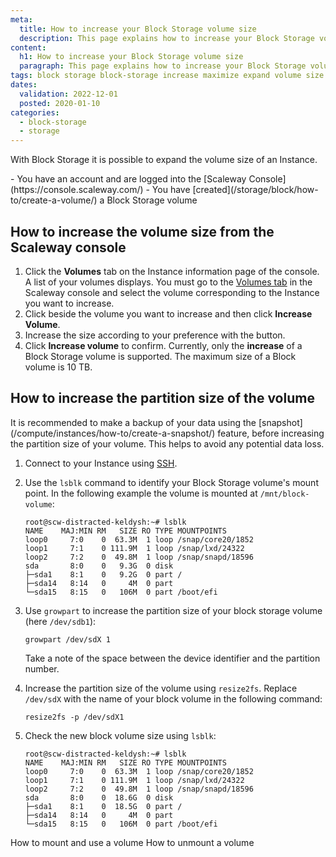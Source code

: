 ```yaml
---
meta:
  title: How to increase your Block Storage volume size
  description: This page explains how to increase your Block Storage volume
content:
  h1: How to increase your Block Storage volume size
  paragraph: This page explains how to increase your Block Storage volume
tags: block storage block-storage increase maximize expand volume size
dates:
  validation: 2022-12-01
  posted: 2020-01-10
categories:
  - block-storage
  - storage
---
```


With Block Storage it is possible to expand the volume size of an Instance.

<Macro id="iam-requirements" />
 
<Message type="requirement">
  - You have an account and are logged into the [Scaleway Console](https://console.scaleway.com/)
  - You have [created](/storage/block/how-to/create-a-volume/) a Block Storage volume
</Message>

## How to increase the volume size from the Scaleway console

1. Click the **Volumes** tab on the Instance information page of the console. A list of your volumes displays.
    <Message type="tip">
      You must go to the [Volumes tab](https://console.scaleway.com/instance/volumes) in the Scaleway console and select the volume corresponding to the Instance you want to increase.
    </Message>
2. Click <Icon name="more" /> beside the volume you want to increase and then click **Increase Volume**.
3. Increase the size according to your preference with the <Icon name="plus" /> button.
    <Lightbox src="scaleway-increase-volume-modal.webp" alt="" />
4. Click **Increase volume** to confirm.
    <Message type="note">
      Currently, only the **increase** of a Block Storage volume is supported. The maximum size of a Block volume is 10 TB.
    </Message>

## How to increase the partition size of the volume

<Message type="tip">
  It is recommended to make a backup of your data using the [snapshot](/compute/instances/how-to/create-a-snapshot/) feature, before increasing the partition size of your volume. This helps to avoid any potential data loss.
</Message>


1. Connect to your Instance using [SSH](/compute/instances/how-to/connect-to-instance/).
2. Use the `lsblk` command to identify your Block Storage volume's mount point. In the following example the volume is mounted at `/mnt/block-volume`:
    ```
    root@scw-distracted-keldysh:~# lsblk
    NAME    MAJ:MIN RM   SIZE RO TYPE MOUNTPOINTS
    loop0     7:0    0  63.3M  1 loop /snap/core20/1852
    loop1     7:1    0 111.9M  1 loop /snap/lxd/24322
    loop2     7:2    0  49.8M  1 loop /snap/snapd/18596
    sda       8:0    0   9.3G  0 disk
    ├─sda1    8:1    0   9.2G  0 part /
    ├─sda14   8:14   0     4M  0 part
    └─sda15   8:15   0   106M  0 part /boot/efi
    ```

3. Use `growpart` to increase the partition size of your block storage volume (here `/dev/sdb1`):
    ```
    growpart /dev/sdX 1
    ```

    <Message type="tip">
      Take a note of the space between the device identifier and the partition number. 
    </Message>
4. Increase the partition size of the volume using `resize2fs`. Replace `/dev/sdX` with the name of your block volume in the following command:
    ```
    resize2fs -p /dev/sdX1
    ```
5. Check the new block volume size using `lsblk`:
    ```
    root@scw-distracted-keldysh:~# lsblk
    NAME    MAJ:MIN RM   SIZE RO TYPE MOUNTPOINTS
    loop0     7:0    0  63.3M  1 loop /snap/core20/1852
    loop1     7:1    0 111.9M  1 loop /snap/lxd/24322
    loop2     7:2    0  49.8M  1 loop /snap/snapd/18596
    sda       8:0    0  18.6G  0 disk
    ├─sda1    8:1    0  18.5G  0 part /
    ├─sda14   8:14   0     4M  0 part
    └─sda15   8:15   0   106M  0 part /boot/efi
    ```

<Navigation title="See Also">
  <PreviousButton to="/storage/block/how-to/mount-and-use-volume/">How to mount and use a volume</PreviousButton>
  <NextButton to="/storage/block/how-to/unmount-a-volume/">How to unmount a volume</NextButton>
</Navigation>

